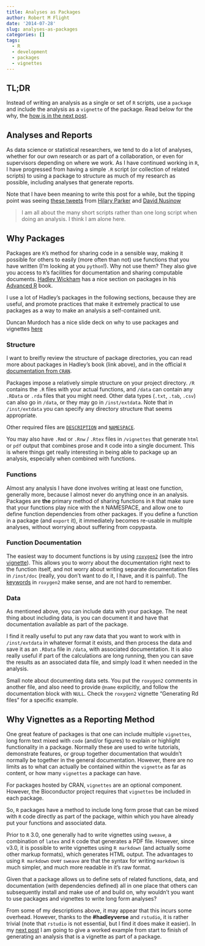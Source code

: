 ```yaml
---
title: Analyses as Packages
author: Robert M Flight
date: '2014-07-28'
slug: analyses-as-packages
categories: []
tags:
  - R
  - development
  - packages
  - vignettes
---
```


## TL;DR

Instead of writing an analysis as a single or set of `R` scripts, use a `package` and include the analysis as a `vignette` of the package. Read below for the why, the [how is in the next post](/post/vignette-analysis).

## Analyses and Reports

As data science or statistical researchers, we tend to do a lot of analyses, whether for our own research or as part of a collaboration, or even for supervisors depending on where we work. As I have continued working in `R`, I have progressed from having a simple `.R` script (or collection of related scripts) to using a package to structure as much of my research as possible, including analyses that generate reports. 

Note that I have been meaning to write this post for a while, but the tipping point was seeing [these tweets](https://twitter.com/hspter/statuses/489075887460339712) from [Hilary Parker](https://twitter.com/hspter) and [David Nusinow](https://twitter.com/dnusinow)

> I am all about the many short scripts rather than one long script when doing an analysis. I think I am alone here.

## Why Packages

Packages are `R`'s method for sharing code in a sensible way, making it possible for others to easily (more often than not) use functions that you have written (I'm looking at you `python`!). Why not use them? They also give you access to `R`'s facilities for documentation and sharing computable documents. [Hadley Wickham](https://twitter.com/hadleywickham) has a nice section on packages in his [Advanced R](http://adv-r.had.co.nz/Philosophy.html) book. 

I use a lot of Hadley's packages in the following sections, because they are useful, and promote practices that make it extremely practical to use packages as a way to make an analysis a self-contained unit.

Duncan Murdoch has a nice slide deck on why to use packages and vignettes [here](http://www.stats.uwo.ca/faculty/murdoch/ism2013/5Vignettes.pdf)

### Structure

I want to breifly review the structure of package directories, you can read more about packages in Hadley's book (link above), and in the official `R` [documentation from `CRAN`](http://cran.r-project.org/doc/manuals/r-release/R-exts.html).

Packages impose a relatively simple structure on your project directory. `/R` contains the `.R` files with your actual functions, and `/data` can contain any `.RData` or `.rda` files that you might need. Other data types (`.txt`, `.tab`, `.csv`) can also go in `/data`, or they may go in `/inst/extdata`. Note that in `/inst/extdata` you can specify any directory structure that seems appropriate.

Other required files are [`DESCRIPTION`](http://cran.r-project.org/doc/manuals/r-release/R-exts.html#The-DESCRIPTION-file) and [`NAMESPACE`](http://cran.r-project.org/doc/manuals/r-release/R-exts.html#Package-namespaces).

You may also have `.Rmd` or `.Rnw` / `.Rtex` files in `/vignettes` that generate `html` or `pdf` output that combines prose and `R` code into a single document. This is where things get really interesting in being able to package up an analysis, especially when combined with functions.

### Functions

Almost any analysis I have done involves writing at least one function, generally more, because I almost never do anything once in an analysis. Packages are **the** primary method of sharing functions in `R` that make sure that your functions play nice with the `R` NAMESPACE, and allow one to define function dependencies from other packages. If you define a function in a package (and `export` it), it immediately becomes re-usable in multiple analyses, without worrying about suffering from copypasta.

### Function Documentation

The easiest way to document functions is by using [`roxygen2`](http://cran.r-project.org/web/packages/roxygen2/index.html) (see the intro [vignette](http://cran.r-project.org/web/packages/roxygen2/vignettes/roxygen2.html)). This allows you to worry about the documentation right next to the function itself, and not worry about writing separate documentation files in `/inst/doc` (really, you don't want to do it, I have, and it is painful). The [keywords](http://cran.r-project.org/web/packages/roxygen2/vignettes/rd.html) in `roxygen2` make sense, and are not hard to remember. 

### Data

As mentioned above, you can include data with your package. The neat thing about including data, is you can document it and have that documentation available as part of the package.

I find it really useful to put any raw data that you want to work with in `/inst/extdata` in whatever format it exists, and then process the data and save it as an `.RData` file in `/data`, with associated documentation. It is also really useful if part of the calculations are long running, then you can save the results as an associated data file, and simply load it when needed in the analysis.

Small note about documenting data sets. You put the `roxygen2` comments in another file, and also need to provide `@name` explicitly, and follow the documentation block with `NULL`. Check the `roxygen2` vignette "Generating Rd files" for a specific example.

## Why Vignettes as a Reporting Method

One great feature of packages is that one can include multiple `vignettes`, long form text mixed with `code` (and/or figures) to explain or highlight functionality in a package. Normally these are used to write tutorials, demonstrate features, or group together documentation that wouldn't normally be together in the general documentation. However, there are no limits as to what can actually be contained within the `vignette` as far as content, or how many `vignettes` a package can have. 

For packages hosted by CRAN, `vignettes` are an optional component. However, the Bioconductor project requires that `vignettes` be included in each package.

So, `R` packages have a method to include long form prose that can be mixed with `R` code directly as part of the package, within which you have already put your functions and associated data. 

Prior to `R` 3.0, one generally had to write vignettes using `sweave`, a combination of `latex` and `R` code that generates a PDF file. However, since v3.0, it is possible to write vignettes using `R markdown` (and actually some other markup formats), which generates HTML output. The advantages to using `R markdown` over `sweave` are that the syntax for writing `markdown` is much simpler, and much more readable in it's raw format. 

Given that a package allows us to define sets of related functions, data, and documentation (with dependencies defined) all in one place that others can subsequently install and make use of and build on, why wouldn't you want to use packages and vignettes to write long form analyses? 

From some of my descriptions above, it may appear that this incurs some overhead. However, thanks to the **#hadleyverse** and `rstudio`, it is rather trivial (note that `rstudio` is not essential, but I find it does make it easier). In my [next post](/posts/2014/07/vignetteAnalysis.html) I am going to give a worked example from start to finish of generating an analysis that is a vignette as part of a package.
